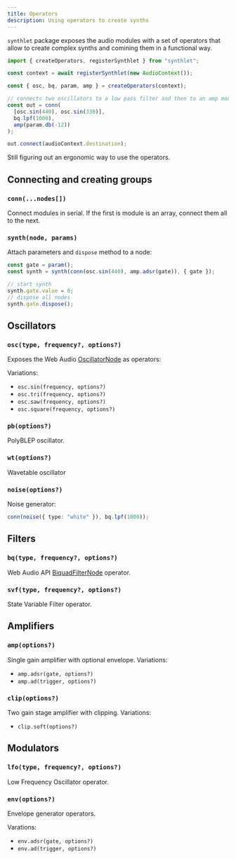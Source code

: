 ```yaml
---
title: Operators
description: Using operators to create synths
---
```


`synthlet` package exposes the audio modules with a set of operators that allow to create complex synths and comining them in a functional way.

```js
import { createOperators, registerSynthlet } from "synthlet";

const context = await registerSynthlet(new AudioContext());

const { osc, bq, param, amp } = createOperators(context);

// connects two oscillators to a low pass filter and then to an amp module
const out = conn(
  [osc.sin(440), osc.sin(330)],
  bq.lpf(1000),
  amp(param.db(-12))
);

out.connect(audioContext.destination);
```

<Callout title="This API is still very experimental" type="warn">
  Still figuring out an ergonomic way to use the operators.
</Callout>

## Connecting and creating groups

### `conn(...nodes[])`

Connect modules in serial. If the first is module is an array, connect them all to the next.

### `synth(node, params)`

Attach parameters and `dispose` method to a node:

```js
const gate = param();
const synth = synth(conn(osc.sin(440), amp.adsr(gate)), { gate });

// start synth
synth.gate.value = 0;
// dispose all nodes
synth.gate.dispose();
```

## Oscillators

### `osc(type, frequency?, options?)`

Exposes the Web Audio [OscillatorNode](https://developer.mozilla.org/en-US/docs/Web/API/OscillatorNode) as operators:

Variations:

- `osc.sin(frequency, options?)`
- `osc.tri(frequency, options?)`
- `osc.saw(frequency, options?)`
- `osc.square(frequency, options?)`

### `pb(options?)`

PolyBLEP oscillator.

### `wt(options?)`

Wavetable oscillator

### `noise(options?)`

Noise generator:

```ts
conn(noise({ type: "white" }), bq.lpf(1000));
```

## Filters

### `bq(type, frequency?, options?)`

Web Audio API [BiquadFilterNode](https://developer.mozilla.org/en-US/docs/Web/API/BiquadFilterNode) operator.

### `svf(type, frequency?, options?)`

State Variable Filter operator.

## Amplifiers

### `amp(options?)`

Single gain amplifier with optional envelope. Variations:

- `amp.adsr(gate, options?)`
- `amp.ad(trigger, options?)`

### `clip(options?)`

Two gain stage amplifier with clipping. Variations:

- `clip.soft(options?)`

## Modulators

### `lfo(type, frequency?, options?)`

Low Frequency Oscillator operator.

### `env(options?)`

Envelope generator operators.

Varations:

- `env.adsr(gate, options?)`
- `env.ad(trigger, options?)`
